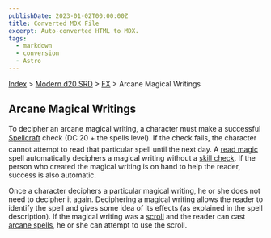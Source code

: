 ```yaml
---
publishDate: 2023-01-02T00:00:00Z
title: Converted MDX File
excerpt: Auto-converted HTML to MDX.
tags:
  - markdown
  - conversion
  - Astro
---
```


[Index](-index) > [Modern d20 SRD](modern-d20-srd-index) > [FX](modern-d20-srd-fx-index) > Arcane Magical Writings

## Arcane Magical Writings

To decipher an arcane magical writing, a character must make a successful [Spellcraft](modern-d20-srd-classes-advanced-mage) check (DC 20 + the spells level). If the check fails, the character cannot attempt to read that particular spell until the next day. A [read
magic](modern-d20-srd-fx-read-magic) spell automatically deciphers a magical writing without a [skill
check](modern-d20-srd-skills-skill-basics-php#skill-check-index). If the person who created the magical writing is on hand to help the reader, success is also automatic.

Once a character deciphers a particular magical writing, he or she does not need to decipher it again. Deciphering a magical writing allows the reader to identify the spell and gives some idea of its effects (as explained in the spell description). If the magical writing was a [scroll](modern-d20-srd-fx-items-scrolls) and the reader can cast [arcane
spells](modern-d20-srd-fx-arcane-spells), he or she can attempt to use the scroll.
